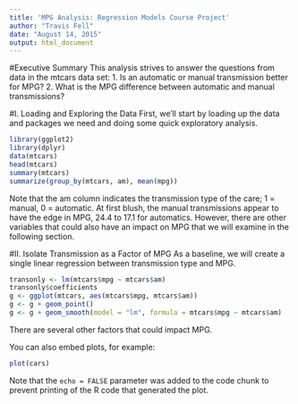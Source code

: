 ```yaml
---
title: 'MPG Analysis: Regression Models Course Project'
author: "Travis Fell"
date: "August 14, 2015"
output: html_document
---
```

#Executive Summary
This analysis strives to answer the questions from data in the mtcars data set: 
1. Is an automatic or manual transmission better for MPG?
2. What is the MPG difference between automatic and manual transmissions?

#I. Loading and Exploring the Data
First, we'll start by loading up the data and packages we need and doing some quick exploratory analysis. 

```r
library(ggplot2)
library(dplyr)
data(mtcars)
head(mtcars)
summary(mtcars)
summarize(group_by(mtcars, am), mean(mpg))
```
Note that the am column indicates the transmission type of the care; 1 = manual, 0 = automatic. At first blush, the manual transmissions appear to have the edge in MPG, 24.4 to 17.1 for automatics. However, there are other variables that could also have an impact on MPG that we will examine in the following section. 

#II. Isolate Transmission as a Factor of MPG
As a baseline, we will create a single linear regression between transmission type and MPG. 
```r
transonly <- lm(mtcars$mpg ~ mtcars$am)
transonly$coefficients
g <- ggplot(mtcars, aes(mtcars$mpg, mtcars$am))
g <- g + geom_point()
g <- g + geom_smooth(model = "lm", formula = mtcars$mpg ~ mtcars$am)
```

There are several other factors that could impact MPG. 



You can also embed plots, for example:

```r
plot(cars)
```

Note that the `echo = FALSE` parameter was added to the code chunk to prevent printing of the R code that generated the plot.
